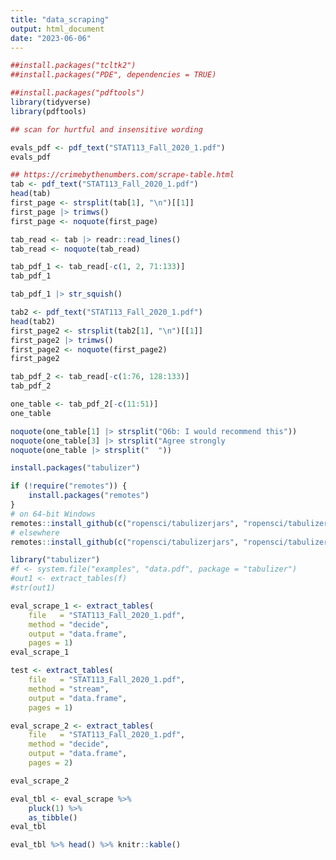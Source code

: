 ```yaml
---
title: "data_scraping"
output: html_document
date: "2023-06-06"
---
```


```r
##install.packages("tcltk2")
##install.packages("PDE", dependencies = TRUE)

##install.packages("pdftools")
library(tidyverse)
library(pdftools)

## scan for hurtful and insensitive wording

evals_pdf <- pdf_text("STAT113_Fall_2020_1.pdf") 
evals_pdf 

## https://crimebythenumbers.com/scrape-table.html
tab <- pdf_text("STAT113_Fall_2020_1.pdf")
head(tab)
first_page <- strsplit(tab[1], "\n")[[1]]
first_page |> trimws()
first_page <- noquote(first_page)

tab_read <- tab |> readr::read_lines()
tab_read <- noquote(tab_read)

tab_pdf_1 <- tab_read[-c(1, 2, 71:133)]
tab_pdf_1

tab_pdf_1 |> str_squish()

tab2 <- pdf_text("STAT113_Fall_2020_1.pdf")
head(tab2)
first_page2 <- strsplit(tab2[1], "\n")[[1]]
first_page2 |> trimws()
first_page2 <- noquote(first_page2)
first_page2

tab_pdf_2 <- tab_read[-c(1:76, 128:133)]
tab_pdf_2

one_table <- tab_pdf_2[-c(11:51)]
one_table

noquote(one_table[1] |> strsplit("Q6b: I would recommend this"))
noquote(one_table[3] |> strsplit("Agree strongly                               9      50%        38%"))
noquote(one_table |> strsplit("  "))
```

```r
install.packages("tabulizer")

if (!require("remotes")) {
    install.packages("remotes")
}
# on 64-bit Windows
remotes::install_github(c("ropensci/tabulizerjars", "ropensci/tabulizer"), INSTALL_opts = "--no-multiarch")
# elsewhere
remotes::install_github(c("ropensci/tabulizerjars", "ropensci/tabulizer"))

library("tabulizer")
#f <- system.file("examples", "data.pdf", package = "tabulizer")
#out1 <- extract_tables(f)
#str(out1)

eval_scrape_1 <- extract_tables(
    file   = "STAT113_Fall_2020_1.pdf", 
    method = "decide", 
    output = "data.frame",
    pages = 1)
eval_scrape_1

test <- extract_tables(
    file   = "STAT113_Fall_2020_1.pdf", 
    method = "stream", 
    output = "data.frame",
    pages = 1)

eval_scrape_2 <- extract_tables(
    file   = "STAT113_Fall_2020_1.pdf", 
    method = "decide", 
    output = "data.frame",
    pages = 2)

eval_scrape_2

eval_tbl <- eval_scrape %>% 
    pluck(1) %>% 
    as_tibble()
eval_tbl

eval_tbl %>% head() %>% knitr::kable()
```

